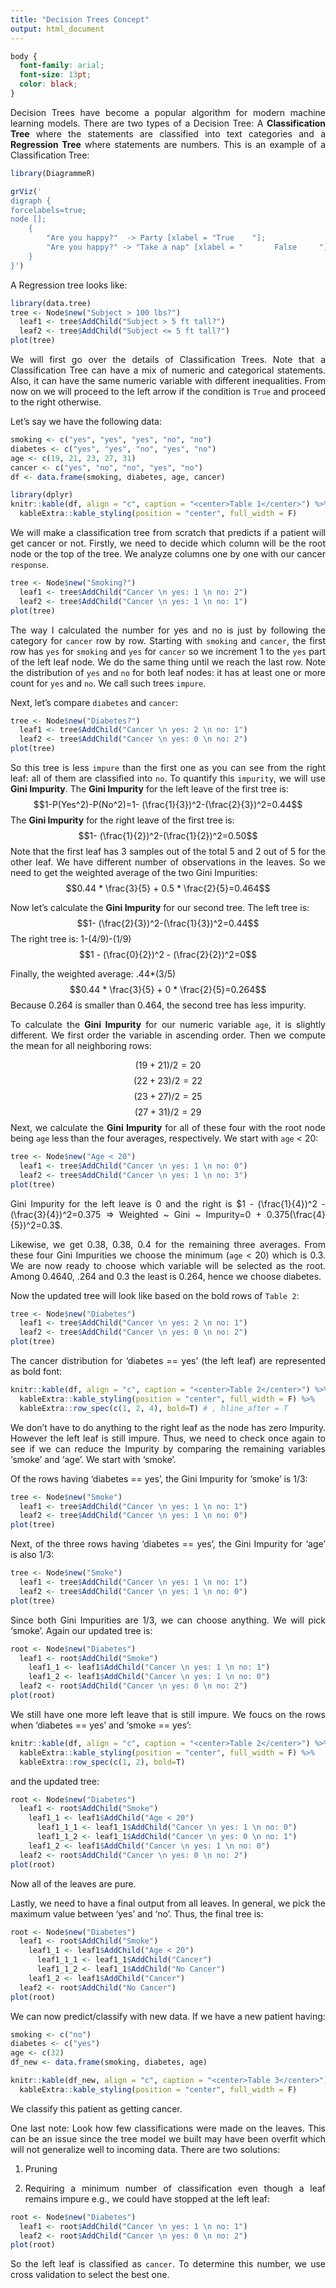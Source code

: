 ```yaml
---
title: "Decision Trees Concept"
output: html_document
---
```


```css
body {
  font-family: arial;
  font-size: 13pt;
  color: black;
}
```

<style> body {text-align: justify} </style>

Decision Trees have become a popular algorithm for modern machine learning models. There are two types of a Decision Tree: A **Classification Tree** where the statements are classified into text categories and a **Regression Tree** where statements are numbers. This is an example of a Classification Tree:

```r
library(DiagrammeR)

grViz('
digraph {
forcelabels=true;
node [];
    {
        "Are you happy?"  -> Party [xlabel = "True    "];
        "Are you happy?" -> "Take a nap" [xlabel = "       False     "];
    }
}')

```

A Regression tree looks like:
```r
library(data.tree)
tree <- Node$new("Subject > 100 lbs?")
  leaf1 <- tree$AddChild("Subject > 5 ft tall?")
  leaf2 <- tree$AddChild("Subject <= 5 ft tall?")
plot(tree)
```

We will first go over the details of Classification Trees. Note that a Classification Tree can have a mix of numeric and categorical statements. Also, it can have the same numeric variable with different inequalities. From now on we will proceed to the left arrow if the condition is `True` and proceed to the right otherwise.  

Let's say we have the following data:
```r
smoking <- c("yes", "yes", "yes", "no", "no")
diabetes <- c("yes", "yes", "no", "yes", "no")
age <- c(19, 21, 23, 27, 31)
cancer <- c("yes", "no", "no", "yes", "no")
df <- data.frame(smoking, diabetes, age, cancer)

library(dplyr)
knitr::kable(df, align = "c", caption = "<center>Table 1</center>") %>% 
  kableExtra::kable_styling(position = "center", full_width = F) 
```

We will make a classification tree from scratch that predicts if a patient will get cancer or not. Firstly, we need to decide which column will be the root node or the top of the tree. We analyze columns one by one with our cancer `response`. 

```r
tree <- Node$new("Smoking?")
  leaf1 <- tree$AddChild("Cancer \n yes: 1 \n no: 2")
  leaf2 <- tree$AddChild("Cancer \n yes: 1 \n no: 1")
plot(tree)
```

The way I calculated the number for yes and no is just by following the category for `cancer` row by row. Starting with `smoking` and `cancer`, the first row has `yes` for `smoking` and `yes` for `cancer` so we increment 1 to the `yes` part of the left leaf node. We do the same thing until we reach the last row. Note the distribution of `yes` and `no` for both leaf nodes: it has at least one or more count for `yes` and `no`. We call such trees `impure`. 

Next, let's compare `diabetes` and `cancer`: 
```r
tree <- Node$new("Diabetes?")
  leaf1 <- tree$AddChild("Cancer \n yes: 2 \n no: 1")
  leaf2 <- tree$AddChild("Cancer \n yes: 0 \n no: 2")
plot(tree)
```

So this tree is less `impure` than the first one as you can see from the right leaf: all of them are classified into `no`. To quantify this `impurity`, we will use **Gini Impurity**. The **Gini Impurity** for the left leave of the first tree is:
$$1-P(Yes^2)-P(No^2)=1- (\frac{1}{3})^2-(\frac{2}{3})^2=0.44$$
The **Gini Impurity** for the right leave of the first tree is:
$$1- (\frac{1}{2})^2-(\frac{1}{2})^2=0.50$$
Note that the first leaf has 3 samples out of the total 5 and 2 out of 5 for the other leaf. We have different number of observations in the leaves. So we need to get the weighted average of the two Gini Impurities:
$$0.44 * \frac{3}{5} + 0.5 * \frac{2}{5}=0.464$$

Now let's calculate the **Gini Impurity** for our second tree. The left tree is:
$$1- (\frac{2}{3})^2-(\frac{1}{3})^2=0.44$$
The right tree is:
1-(4/9)-(1/9)
$$1 - (\frac{0}{2})^2 - (\frac{2}{2})^2=0$$

Finally, the weighted average:
.44*(3/5)
$$0.44 * \frac{3}{5} + 0 * \frac{2}{5}=0.264$$
Because 0.264 is smaller than 0.464, the second tree has less impurity. 

To calculate the **Gini Impurity** for our numeric variable `age`, it is slightly different. We first order the variable in ascending order. Then we compute the mean for all neighboring rows:

$$(19+21)/2=20$$
$$(22+23)/2=22$$
$$(23+27)/2=25$$
$$(27+31)/2=29$$
Next, we calculate the **Gini Impurity** for all of these four with the root node being `age` less than the four averages, respectively. We start with `age` < 20:

```r
tree <- Node$new("Age < 20")
  leaf1 <- tree$AddChild("Cancer \n yes: 1 \n no: 0")
  leaf2 <- tree$AddChild("Cancer \n yes: 1 \n no: 3")
plot(tree)
```

Gini Impurity for the left leave is 0 and the right is $1 - (\frac{1}{4})^2 - (\frac{3}{4})^2=0.375 => Weighted ~ Gini ~ Impurity=0 + 0.375(\frac{4}{5})^2=0.3$.

Likewise, we get 0.38, 0.38, 0.4 for the remaining three averages. From these four Gini Impurities we choose the minimum (`age` < 20) which is 0.3. 
We are now ready to choose which variable will be selected as the root. Among 0.4640, .264 and 0.3 the least is 0.264, hence we choose diabetes. 

Now the updated tree will look like based on the bold rows of `Table 2`:
```r
tree <- Node$new("Diabetes")
  leaf1 <- tree$AddChild("Cancer \n yes: 2 \n no: 1")
  leaf2 <- tree$AddChild("Cancer \n yes: 0 \n no: 2")
plot(tree)
```
The cancer distribution for 'diabetes == yes' (the left leaf) are represented as bold font:
```r
knitr::kable(df, align = "c", caption = "<center>Table 2</center>") %>% 
  kableExtra::kable_styling(position = "center", full_width = F) %>% 
  kableExtra::row_spec(c(1, 2, 4), bold=T) # , hline_after = T
```
We don't have to do anything to the right leaf as the node has zero Impurity. However the left leaf is still impure. Thus, we need to check once again to see if we can reduce the Impurity by comparing the remaining variables 'smoke' and 'age'. We start with 'smoke'.

Of the rows having 'diabetes == yes', the Gini Impurity for 'smoke' is $1/3$:
```r
tree <- Node$new("Smoke")
  leaf1 <- tree$AddChild("Cancer \n yes: 1 \n no: 1")
  leaf2 <- tree$AddChild("Cancer \n yes: 1 \n no: 0")
plot(tree)
```

Next, of the three rows having 'diabetes == yes', the Gini Impurity for 'age' is also $1/3$:
```r
tree <- Node$new("Smoke")
  leaf1 <- tree$AddChild("Cancer \n yes: 1 \n no: 1")
  leaf2 <- tree$AddChild("Cancer \n yes: 1 \n no: 0")
plot(tree)
```

Since both Gini Impurities are $1/3$, we can choose anything. We will pick 'smoke'. Again our updated tree is:
```r
root <- Node$new("Diabetes")
  leaf1 <- root$AddChild("Smoke")
    leaf1_1 <- leaf1$AddChild("Cancer \n yes: 1 \n no: 1")
    leaf1_2 <- leaf1$AddChild("Cancer \n yes: 1 \n no: 0")
  leaf2 <- root$AddChild("Cancer \n yes: 0 \n no: 2")
plot(root)
```

We still have one more left leave that is still impure. We foucs on the rows when 'diabetes == yes' and 'smoke == yes':
```r
knitr::kable(df, align = "c", caption = "<center>Table 2</center>") %>% 
  kableExtra::kable_styling(position = "center", full_width = F) %>% 
  kableExtra::row_spec(c(1, 2), bold=T) 
```

and the updated tree:
```r
root <- Node$new("Diabetes")
  leaf1 <- root$AddChild("Smoke")
    leaf1_1 <- leaf1$AddChild("Age < 20")
      leaf1_1_1 <- leaf1_1$AddChild("Cancer \n yes: 1 \n no: 0")
      leaf1_1_2 <- leaf1_1$AddChild("Cancer \n yes: 0 \n no: 1")
    leaf1_2 <- leaf1$AddChild("Cancer \n yes: 1 \n no: 0")
  leaf2 <- root$AddChild("Cancer \n yes: 0 \n no: 2")
plot(root)
```

Now all of the leaves are pure. 

Lastly, we need to have a final output from all leaves. In general, we pick the maximum value between 'yes' and 'no'. Thus, the final tree is:
```r
root <- Node$new("Diabetes")
  leaf1 <- root$AddChild("Smoke")
    leaf1_1 <- leaf1$AddChild("Age < 20")
      leaf1_1_1 <- leaf1_1$AddChild("Cancer")
      leaf1_1_2 <- leaf1_1$AddChild("No Cancer")
    leaf1_2 <- leaf1$AddChild("Cancer")
  leaf2 <- root$AddChild("No Cancer")
plot(root)
```

We can now predict/classify with new data. If we have a new patient having: 
```r
smoking <- c("no")
diabetes <- c("yes")
age <- c(32)
df_new <- data.frame(smoking, diabetes, age)

knitr::kable(df_new, align = "c", caption = "<center>Table 3</center>") %>% 
  kableExtra::kable_styling(position = "center", full_width = F) 
```

We classify this patient as getting cancer.

One last note: Look how few classifications were made on the leaves. This can be an issue since the tree model we built may have been overfit which will not generalize well to incoming data. There are two solutions:

1. Pruning

2. Requiring a minimum number of classification even though a leaf remains impure e.g., we could have stopped at the left leaf:
```r
root <- Node$new("Diabetes")
  leaf1 <- root$AddChild("Cancer \n yes: 1 \n no: 1")
  leaf2 <- root$AddChild("Cancer \n yes: 0 \n no: 2")
plot(root)
```

So the left leaf is classified as `cancer`. To determine this number, we use cross validation to select the best one.